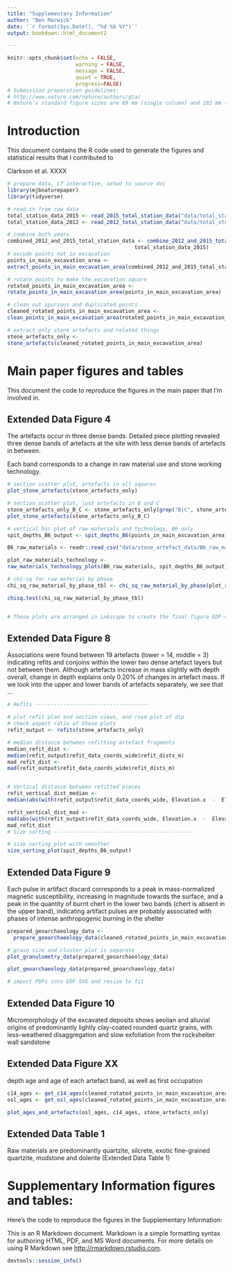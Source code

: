 ```yaml
---
title: "Supplementary Information"
author: "Ben Marwick"
date: '`r format(Sys.Date(), "%d %b %Y")`'
output: bookdown::html_document2

---
```


```r
knitr::opts_chunk$set(echo = FALSE,
                      warning = FALSE,
                      message = FALSE,
                      quiet = TRUE,
                      progress=FALSE)
# Submission preparation guidelines:
# http://www.nature.com/nature/authors/gta/
# Nature’s standard figure sizes are 89 mm (single column) and 183 mm (double column) and the full depth of the page is 247 mm.
```

# Introduction

This document contains the R code used to generate the figures and statistical results that I contributed to

Clarkson et al. XXXX 

```r
# prepare data, if interactive, setwd to source doc
library(mjbnaturepaper)
library(tidyverse)

# read in from raw data
total_station_data_2015 <- read_2015_total_station_data("data/total_station_csv_2015")
total_station_data_2012 <- read_2012_total_station_data("data/total_station_csv_2012")

# combine both years
combined_2012_and_2015_total_station_data <- combine_2012_and_2015_total_station_data(total_station_data_2012,
                                         total_station_data_2015)
# excude points not in excavation
points_in_main_excavation_area <- 
extract_points_in_main_excavation_area(combined_2012_and_2015_total_station_data)

# rotate points to make the excavation square
rotated_points_in_main_excavation_area <- 
rotate_points_in_main_excavation_area(points_in_main_excavation_area)

# clean out spurious and duplicated points
cleaned_rotated_points_in_main_excavation_area <- 
clean_points_in_main_excavation_area(rotated_points_in_main_excavation_area)

# extract only stone artefacts and related things
stone_artefacts_only <- 
stone_artefacts(cleaned_rotated_points_in_main_excavation_area)
```

# Main paper figures and tables

This document the code to reproduce the figures in the main paper that I'm involved in.

## Extended Data Figure 4

The artefacts occur in three dense bands. Detailed piece plotting revealed three dense bands of artefacts at the site with less dense bands of artefacts in between. 

Each band corresponds to a change in raw material use and stone working technology. 

```r
# section scatter plot, artefacts in all squares
plot_stone_artefacts(stone_artefacts_only)

# section scatter plot, just artefacts in B and C
stone_artefacts_only_B_C <- stone_artefacts_only[grep("B|C", stone_artefacts_only$square), ]
plot_stone_artefacts(stone_artefacts_only_B_C)

# vertical bar plot of raw materials and technology, B6 only
spit_depths_B6_output <- spit_depths_B6(points_in_main_excavation_area)

B6_raw_materials <- readr::read_csv("data/stone_artefact_data/B6_raw_material_table.csv")

plot_raw_materials_technology <- 
raw_materials_technology_plots(B6_raw_materials, spit_depths_B6_output)

# chi-sq for raw material by phase
chi_sq_raw_material_by_phase_tbl <- chi_sq_raw_material_by_phase(plot_raw_materials_technology)

chisq.test(chi_sq_raw_material_by_phase_tbl)


# These plots are arranged in inkscape to create the final figure EDF-4

```


## Extended Data Figure 8

Associations were found between 19 artefacts (lower = 14, middle = 3) indicating refits and conjoins within the lower two dense artefact layers but not between them. Although artefacts increase in mass slightly with depth overall, change in depth explains only 0.20% of changes in artefact mass. If we look into the upper and lower bands of artefacts separately, we see that ...  


```r
# Refits -------------------------------------

# plot refit plan and section views, and rose plot of dip
# check aspect ratio of these plots
refit_output <- refits(stone_artefacts_only)

# median distance between refitting artefact fragments
median_refit_dist <- 
median(refit_output$refit_data_coords_wide$refit_dists_m)
mad_refit_dist <- 
mad(refit_output$refit_data_coords_wide$refit_dists_m)


# Vertical distance between refitted pieces
refit_vertical_dist_median <- 
median(abs(with(refit_output$refit_data_coords_wide, Elevation.x  -  Elevation.y)))

refit_vertical_dist_mad <- 
mad(abs(with(refit_output$refit_data_coords_wide, Elevation.x  -  Elevation.y)))
mad_refit_dist
# Size sorting ---------------------------------------------

# size sorting plot with smoother
size_sorting_plot(spit_depths_B6_output)

```




## Extended Data Figure 9

Each pulse in artifact discard corresponds to a peak in mass-normalized magnetic susceptibility, increasing in magnitude towards the surface, and a peak in the quantity of burnt chert in the lower two bands (chert is absent in the upper band), indicating artifact pulses are probably associated with phases of intense anthropogenic burning in the shelter 

```r
prepared_geoarchaeology_data <-  
  prepare_geoarchaeology_data(cleaned_rotated_points_in_main_excavation_area)

# grain size and cluster plot is separate
plot_granulometry_data(prepared_geoarchaeology_data)

plot_geoarchaeology_data(prepared_geoarchaeology_data)

# import PDFs into EDF SVG and resize to fit

```


## Extended Data Figure 10

Micromorphology of the excavated deposits shows aeolian and alluvial origins of predominantly lightly clay-coated rounded quartz grains, with less-weathered disaggregation and slow exfoliation from the rockshelter wall sandstone 

## Extended Data Figure XX

depth age and age of each artefact band, as well as first occupation

```r
c14_ages <- get_c14_ages(cleaned_rotated_points_in_main_excavation_area)
osl_ages <- get_osl_ages(cleaned_rotated_points_in_main_excavation_area)

plot_ages_and_artefacts(osl_ages, c14_ages, stone_artefacts_only)
```


 
## Extended Data Table 1

Raw materials are predominantly quartzite, silcrete, exotic fine-grained quartzite, mudstone and dolerite (Extended Data Table 1)

# Supplementary Information figures and tables:

Here's the code to reproduce the figures in the Supplementary Information:

This is an R Markdown document. Markdown is a simple formatting syntax for authoring HTML, PDF, and MS Word documents. For more details on using R Markdown see <http://rmarkdown.rstudio.com>.



```r
devtools::session_info()
```
